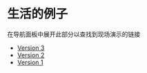 # 生活的例子

在导航面板中展开此部分以查找到现场演示的链接

- [Version 3](https://codesandbox.io/s/uselongpress-v3-y5m335?fontsize=14&hidenavigation=1&theme=dark)
- [Version 2](https://codesandbox.io/s/uselongpress-v2-ekqecn?fontsize=14&hidenavigation=1&theme=dark)
- [Version 1](https://codesandbox.io/s/uselongpress-gnej6?fontsize=14&hidenavigation=1&theme=dark)
